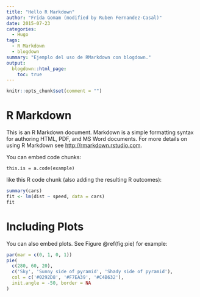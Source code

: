 ```yaml
---
title: "Hello R Markdown"
author: "Frida Gomam (modified by Ruben Fernandez-Casal)"
date: 2015-07-23
categories:
  - Hugo
tags:
  - R Markdown
  - blogdown
summary: "Ejemplo del uso de RMarkdown con blogdown."
output:
  blogdown::html_page:
    toc: true
---
```


```r
knitr::opts_chunk$set(comment = "")
```

# R Markdown

This is an R Markdown document. Markdown is a simple formatting syntax for authoring HTML, PDF, and MS Word documents. For more details on using R Markdown see <http://rmarkdown.rstudio.com>.

You can embed code chunks:

```{}
this.is = a.code(example)
```
like this R code chunk (also adding the resulting R outcomes):

```r
summary(cars)
fit <- lm(dist ~ speed, data = cars)
fit
```

# Including Plots

You can also embed plots. See Figure \@ref(fig:pie) for example:

```r
par(mar = c(0, 1, 0, 1))
pie(
  c(280, 60, 20),
  c('Sky', 'Sunny side of pyramid', 'Shady side of pyramid'),
  col = c('#0292D8', '#F7EA39', '#C4B632'),
  init.angle = -50, border = NA
)
```
